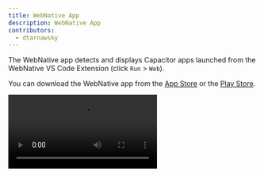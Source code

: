 ```yaml
---
title: WebNative App
description: WebNative App
contributors:
  - dtarnawsky
---
```


The WebNative app detects and displays Capacitor apps launched from the WebNative VS Code Extension (click `Run` > `Web`).

You can download the WebNative app from the [App Store](https://apps.apple.com/us/app/nexus-browser/id6445866986) or the [Play Store](https://play.google.com/store/apps/details?id=com.nexusconcepts.nexus).


<Video aspectRatio="3.3 / 2" src="https://videos.webnative.dev/webnative-app.mp4" alt="WebNative App" controls />

## How it works

When you run your web application it will be served on your local network. The WebNative app will detect this and launch your application in the mobile app.

Your computer and mobile device must be on the same WIFI network. Your dev server should be serving on an external IP address.

You can run the app on multiple devices at the same time.

### Console Logs

Whenever you `console.log` in your code this will be sent from the WebNative app to the `Output` window in VS Code. You can control what is logged by clicking `Advanced` > `Logging`:

![Logging](./logging.png)

### Preinstalled Plugins
The WebNative app comes pre-installed with plugins like `@capacitor/geolocation` and `@capacitor/barcode-scanner` as well as [35 other plugins](https://webnative.app/capacitor) that allow you to use native mobile functionality.


### Open Source
The Webnative mobile app is open source and can be found on [GitHub](https://github.com/damiant/webnative-app). You can report [issues or feature requests](https://github.com/damiant/webnative-app/issues).